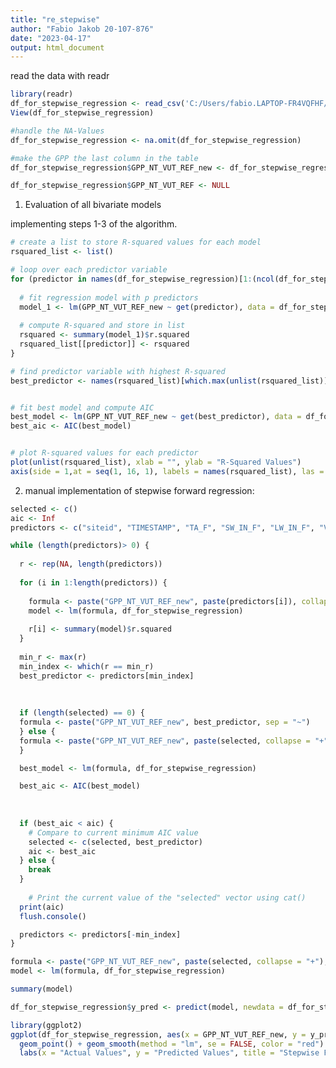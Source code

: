 ```yaml
---
title: "re_stepwise"
author: "Fabio Jakob 20-107-876"
date: "2023-04-17"
output: html_document
---
```

read the data with readr
```r
library(readr)
df_for_stepwise_regression <- read_csv('C:/Users/fabio.LAPTOP-FR4VQFHF/Documents/agds_report_fabiojakob/Data/df_for_stepwise_regression.csv')
View(df_for_stepwise_regression)

#handle the NA-Values
df_for_stepwise_regression <- na.omit(df_for_stepwise_regression)

#make the GPP the last column in the table
df_for_stepwise_regression$GPP_NT_VUT_REF_new <- df_for_stepwise_regression$GPP_NT_VUT_REF

df_for_stepwise_regression$GPP_NT_VUT_REF <- NULL

```
1. Evaluation of all bivariate models

implementing steps 1-3 of the algorithm.
```r

# create a list to store R-squared values for each model
rsquared_list <- list()

# loop over each predictor variable
for (predictor in names(df_for_stepwise_regression)[1:(ncol(df_for_stepwise_regression)-1)]) {
  
  # fit regression model with p predictors
  model_1 <- lm(GPP_NT_VUT_REF_new ~ get(predictor), data = df_for_stepwise_regression)
  
  # compute R-squared and store in list
  rsquared <- summary(model_1)$r.squared
  rsquared_list[[predictor]] <- rsquared
}

# find predictor variable with highest R-squared
best_predictor <- names(rsquared_list)[which.max(unlist(rsquared_list))]


# fit best model and compute AIC
best_model <- lm(GPP_NT_VUT_REF_new ~ get(best_predictor), data = df_for_stepwise_regression)
best_aic <- AIC(best_model)


# plot R-squared values for each predictor
plot(unlist(rsquared_list), xlab = "", ylab = "R-Squared Values")
axis(side = 1,at = seq(1, 16, 1), labels = names(rsquared_list), las = 2,)
```
2. manual implementation of stepwise forward regression:

```r
selected <- c()
aic <- Inf
predictors <- c("siteid", "TIMESTAMP", "TA_F", "SW_IN_F", "LW_IN_F", "VPD_F", "PA_F", "P_F", "WS_F", "TA_F_MDS", "SW_IN_F_MDS", "LW_IN_F_MDS", "VPD_F_MDS", "CO2_F_MDS","PPFD_IN", "USTAR")
```


```r
while (length(predictors)> 0) {
  
  r <- rep(NA, length(predictors))
  
  for (i in 1:length(predictors)) {
    
    formula <- paste("GPP_NT_VUT_REF_new", paste(predictors[i]), collapse = "+", sep     = "~")
    model <- lm(formula, df_for_stepwise_regression)
  
    r[i] <- summary(model)$r.squared
  }
   
  min_r <- max(r)
  min_index <- which(r == min_r)
  best_predictor <- predictors[min_index]
    
 
  
  if (length(selected) == 0) {
  formula <- paste("GPP_NT_VUT_REF_new", best_predictor, sep = "~")
  } else {
  formula <- paste("GPP_NT_VUT_REF_new", paste(selected, collapse = "+"), sep = "~")
  }

  best_model <- lm(formula, df_for_stepwise_regression)

  best_aic <- AIC(best_model)
  
  
  
  if (best_aic < aic) {
    # Compare to current minimum AIC value
    selected <- c(selected, best_predictor)
    aic <- best_aic
  } else {
    break
  }
  
    # Print the current value of the "selected" vector using cat()
  print(aic)
  flush.console()

  predictors <- predictors[-min_index]
}


```

```r
formula <- paste("GPP_NT_VUT_REF_new", paste(selected, collapse = "+"), sep = "~")
model <- lm(formula, df_for_stepwise_regression)

summary(model)
```

```r
df_for_stepwise_regression$y_pred <- predict(model, newdata = df_for_stepwise_regression)

library(ggplot2)
ggplot(df_for_stepwise_regression, aes(x = GPP_NT_VUT_REF_new, y = y_pred)) +
  geom_point() + geom_smooth(method = "lm", se = FALSE, color = "red") +
  labs(x = "Actual Values", y = "Predicted Values", title = "Stepwise Forward Regression Results")
```









